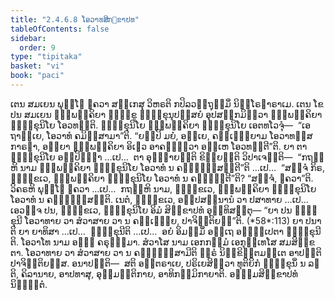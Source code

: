 ```yaml
---
title: "2.4.6.8 ໂອວາທສິກ຺ຂາປທ"
tableOfContents: false
sidebar:
  order: 9
type: "tipitaka"
basket: "vi"
book: "paci"
---
```



<DynamicBreadcrumb />

<Division number="1054" book="paci">

<Paragraph number="3159" book="paci">
ເຕນ ສມເຍນ ພຸທ຺ໂຘ ຠຄວາ ສກ຺ເກສຸ ວິຫຣຕິ ກປິລວຕ຺ຖຸສ຺ມິໍ ນິຄ຺ໂຣຘາຣາເມ. ເຕນ ໂຂ ປນ ສມເຍນ ຉພ຺ພຄ຺ຄິຍາ ຠິກ຺ຂູ ຠິກ຺ຂຸນຸປສ຺ສຍໍ ອຸປສງ຺ກມິຕ຺ວາ ຉພ຺ພຄ຺ຄິຍາ ຠິກ຺ຂຸນິໂຍ ໂອວທນ຺ຕິ. ຠິກ຺ຂຸນິໂຍ ຉພ຺ພຄ຺ຄິຍາ ຠິກ຺ຂຸນິໂຍ ເອຕທໂວຈຸໍ—  “ເອຖາຍ຺ເຍ, ໂອວາທໍ ຄມິສ຺ສາມາ”ຕິ. “ຍມ຺ປິ ມຍໍ, ອຍ຺ເຍ, ຄຈ຺ເຉຍ຺ຍາມ ໂອວາທສ຺ສ ກາຣຓາ, ອຍ຺ຍາ ຉພ຺ພຄ຺ຄິຍາ ອິເຘວ ອາຄນ຺ຕ຺ວາ ອມ຺ເຫ ໂອວທນ຺ຕີ”ຕິ.
</Paragraph>

<Paragraph number="3160" book="paci">
ຍາ ຕາ ຠິກ຺ຂຸນິໂຍ ອປ຺ປິຈ຺ຉາ …ເປ…  ຕາ ອຸຊ຺ຌາຍນ຺ຕິ ຂິຍ຺ຍນ຺ຕິ ວິປາເຈນ຺ຕິ—  “ກຖຎ຺ຫິ ນາມ ຉພ຺ພຄ຺ຄິຍາ ຠິກ຺ຂຸນິໂຍ ໂອວາທໍ ນ ຄຈ຺ຉິສ຺ສນ຺ຕີ”ຕິ …ເປ…  “ສຈ຺ຈໍ ກິຣ, ຠິກ຺ຂເວ, ຉພ຺ພຄ຺ຄິຍາ ຠິກ຺ຂຸນິໂຍ ໂອວາທໍ ນ ຄຈ຺ຉນ຺ຕີ”ຕິ? “ສຈ຺ຈໍ, ຠຄວາ”ຕິ. ວິຄຣຫິ ພຸທ຺ໂຘ ຠຄວາ …ເປ…  ກຖຎ຺ຫິ ນາມ, ຠິກ຺ຂເວ, ຉພ຺ພຄ຺ຄິຍາ ຠິກ຺ຂຸນິໂຍ ໂອວາທໍ ນ ຄຈ຺ຉິສ຺ສນ຺ຕິ. ເນຕໍ, ຠິກ຺ຂເວ, ອປ຺ປສນ຺ນານໍ ວາ ປສາທາຍ …ເປ…  ເອວຎ຺ຈ ປນ, ຠິກ຺ຂເວ, ຠິກ຺ຂຸນິໂຍ ອິມໍ ສິກ຺ຂາປທໍ ອຸທ຺ທິສນ຺ຕຸ—
</Paragraph>

</Division>
<Division number="1055" book="paci">

<Paragraph number="3161" book="paci">
<Emphasis>“ຍາ ປນ ຠິກ຺ຂຸນີ ໂອວາທາຍ ວາ ສໍວາສາຍ ວາ ນ ຄຈ຺ເຉຍ຺ຍ, ປາຈິຕ຺ຕິຍນ຺”</Emphasis>ຕິ. (*58*:<Emphasis>113</Emphasis>)
</Paragraph>

</Division>
<Division number="1056" book="paci">

<Paragraph number="3162" book="paci">
<Emphasis>ຍາ ປນາ</Emphasis>ຕິ ຍາ ຍາທິສາ …ເປ…  <Emphasis>ຠິກ຺ຂຸນີ</Emphasis>ຕິ …ເປ…  ອຍໍ ອິມສ຺ມິໍ ອຕ຺ເຖ ອຘິປ຺ເປຕາ ຠິກ຺ຂຸນີຕິ.
</Paragraph>

<Paragraph number="3163" book="paci">
<Emphasis>ໂອວາໂທ</Emphasis> ນາມ ອຏ຺ຐ ຄຣຸຘມ຺ມາ.
</Paragraph>

<Paragraph number="3164" book="paci">
<Emphasis>ສໍວາໂສ</Emphasis> ນາມ ເອກກມ຺ມໍ ເອກຸທ຺ເທໂສ ສມສິກ຺ຂຕາ. ໂອວາທາຍ ວາ ສໍວາສາຍ ວາ ນ ຄຈ຺ຉິສ຺ສາມີຕິ ຘຸຣໍ ນິກ຺ຂິຕ຺ຕມຕ຺ເຕ ອາປຕ຺ຕິ ປາຈິຕ຺ຕິຍສ຺ສ.
</Paragraph>

</Division>
<Division number="1057" book="paci">

<Paragraph number="3165" book="paci">
ອນາປຕ຺ຕິ—  ສຕິ ອນ຺ຕຣາເຍ, ປຣິເຍສິຕ຺ວາ ທຸຕິຍິກໍ ຠິກ຺ຂຸນິໍ ນ ລຠຕິ, ຄິລານາຍ, ອາປທາສຸ, ອຸມ຺ມຕ຺ຕິກາຍ, ອາທິກມ຺ມິກາຍາຕິ.

</Paragraph>
</Division>

<Paragraph number="3166" type="center" book="paci">
ອຏ຺ຐມສິກ຺ຂາປທໍ ນິຏ຺ຐິຕໍ.
</Paragraph>